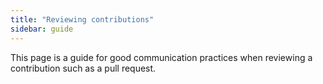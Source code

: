 ```yaml
---
title: "Reviewing contributions"
sidebar: guide
---
```


This page is a guide for good communication practices when reviewing a
contribution such as a pull request.
